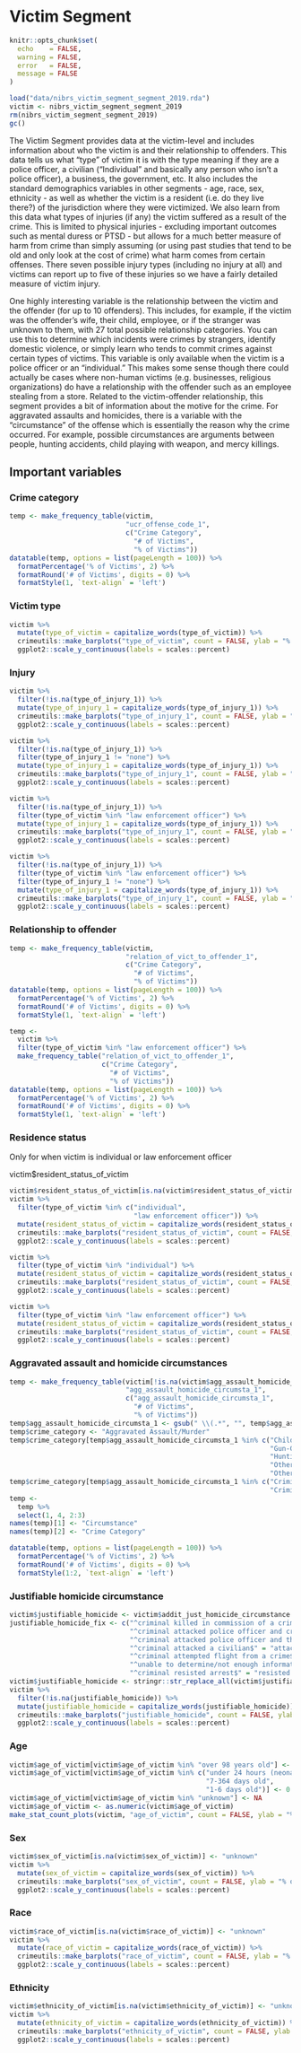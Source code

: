 # Victim Segment

```r
knitr::opts_chunk$set(
  echo    = FALSE,
  warning = FALSE,
  error   = FALSE,
  message = FALSE
)
```

```r
load("data/nibrs_victim_segment_segment_2019.rda")
victim <- nibrs_victim_segment_segment_2019
rm(nibrs_victim_segment_segment_2019)
gc()
```

The Victim Segment provides data at the victim-level and includes information about who the victim is and their relationship to offenders. This data tells us what "type" of victim it is with the type meaning if they are a police officer, a civilian ("Individual" and basically any person who isn't a police officer), a business, the government, etc. It also includes the standard demographics variables in other segments - age, race, sex, ethnicity - as well as whether the victim is a resident (i.e. do they live there?) of the jurisdiction where they were victimized. We also learn from this data what types of injuries (if any) the victim suffered as a result of the crime. This is limited to physical injuries - excluding important outcomes such as mental duress or PTSD - but allows for a much better measure of harm from crime than simply assuming (or using past studies that tend to be old and only look at the cost of crime) what harm comes from certain offenses. There seven possible injury types (including no injury at all) and victims can report up to five of these injuries so we have a fairly detailed measure of victim injury.

One highly interesting variable is the relationship between the victim and the offender (for up to 10 offenders). This includes, for example, if the victim was the offender's wife, their child, employee, or if the stranger was unknown to them, with 27 total possible relationship categories. You can use this to determine which incidents were crimes by strangers, identify domestic violence, or simply learn who tends to commit crimes against certain types of victims. This variable is only available when the victim is a police officer or an "individual." This makes some sense though there could actually be cases where non-human victims (e.g. businesses, religious organizations) do have a relationship with the offender such as an employee stealing from a store. Related to the victim-offender relationship, this segment provides a bit of information about the motive for the crime. For aggravated assaults and homicides, there is a variable with the "circumstance" of the offense which is essentially the reason why the crime occurred. For example, possible circumstances are arguments between people, hunting accidents, child playing with weapon, and mercy killings. 

## Important variables

### Crime category

```r
temp <- make_frequency_table(victim,
                             "ucr_offense_code_1",
                             c("Crime Category",
                               "# of Victims",
                               "% of Victims"))
datatable(temp, options = list(pageLength = 100)) %>%
  formatPercentage('% of Victims', 2) %>%
  formatRound('# of Victims', digits = 0) %>%
  formatStyle(1, `text-align` = 'left')
```


### Victim type

```r
victim %>%
  mutate(type_of_victim = capitalize_words(type_of_victim)) %>%
  crimeutils::make_barplots("type_of_victim", count = FALSE, ylab = "% of victims") +
  ggplot2::scale_y_continuous(labels = scales::percent)
```


### Injury

```r
victim %>%
  filter(!is.na(type_of_injury_1)) %>%
  mutate(type_of_injury_1 = capitalize_words(type_of_injury_1)) %>%
  crimeutils::make_barplots("type_of_injury_1", count = FALSE, ylab = "% of victims") +
  ggplot2::scale_y_continuous(labels = scales::percent)
```

```r
victim %>%
  filter(!is.na(type_of_injury_1)) %>%
  filter(type_of_injury_1 != "none") %>%
  mutate(type_of_injury_1 = capitalize_words(type_of_injury_1)) %>%
  crimeutils::make_barplots("type_of_injury_1", count = FALSE, ylab = "% of victims") +
  ggplot2::scale_y_continuous(labels = scales::percent)
```


```r
victim %>%
  filter(!is.na(type_of_injury_1)) %>%
  filter(type_of_victim %in% "law enforcement officer") %>%
  mutate(type_of_injury_1 = capitalize_words(type_of_injury_1)) %>%
  crimeutils::make_barplots("type_of_injury_1", count = FALSE, ylab = "% of victims") +
  ggplot2::scale_y_continuous(labels = scales::percent)
```

```r
victim %>%
  filter(!is.na(type_of_injury_1)) %>%
  filter(type_of_victim %in% "law enforcement officer") %>%
  filter(type_of_injury_1 != "none") %>%
  mutate(type_of_injury_1 = capitalize_words(type_of_injury_1)) %>%
  crimeutils::make_barplots("type_of_injury_1", count = FALSE, ylab = "% of victims") +
  ggplot2::scale_y_continuous(labels = scales::percent)
```

### Relationship to offender

```r
temp <- make_frequency_table(victim,
                             "relation_of_vict_to_offender_1",
                             c("Crime Category",
                               "# of Victims",
                               "% of Victims"))
datatable(temp, options = list(pageLength = 100)) %>%
  formatPercentage('% of Victims', 2) %>%
  formatRound('# of Victims', digits = 0) %>%
  formatStyle(1, `text-align` = 'left')
```

```r
temp <- 
  victim %>%
  filter(type_of_victim %in% "law enforcement officer") %>%
  make_frequency_table("relation_of_vict_to_offender_1",
                       c("Crime Category",
                         "# of Victims",
                         "% of Victims"))
datatable(temp, options = list(pageLength = 100)) %>%
  formatPercentage('% of Victims', 2) %>%
  formatRound('# of Victims', digits = 0) %>%
  formatStyle(1, `text-align` = 'left')
```

### Residence status

Only for when victim is individual or law enforcement officer

victim$resident_status_of_victim

```r
victim$resident_status_of_victim[is.na(victim$resident_status_of_victim)] <- "unknown"
victim %>%
  filter(type_of_victim %in% c("individual",
                               "law enforcement officer")) %>%
  mutate(resident_status_of_victim = capitalize_words(resident_status_of_victim)) %>%
  crimeutils::make_barplots("resident_status_of_victim", count = FALSE, ylab = "% of victims") +
  ggplot2::scale_y_continuous(labels = scales::percent)
```

```r
victim %>%
  filter(type_of_victim %in% "individual") %>%
  mutate(resident_status_of_victim = capitalize_words(resident_status_of_victim)) %>%
  crimeutils::make_barplots("resident_status_of_victim", count = FALSE, ylab = "% of victims") +
  ggplot2::scale_y_continuous(labels = scales::percent)
```

```r
victim %>%
  filter(type_of_victim %in% "law enforcement officer") %>%
  mutate(resident_status_of_victim = capitalize_words(resident_status_of_victim)) %>%
  crimeutils::make_barplots("resident_status_of_victim", count = FALSE, ylab = "% of victims") +
  ggplot2::scale_y_continuous(labels = scales::percent)
```

### Aggravated assault and homicide circumstances

```r

temp <- make_frequency_table(victim[!is.na(victim$agg_assault_homicide_circumsta_1), ],
                             "agg_assault_homicide_circumsta_1",
                             c("agg_assault_homicide_circumsta_1",
                               "# of Victims",
                               "% of Victims")) 
temp$agg_assault_homicide_circumsta_1 <- gsub(" \\(.*", "", temp$agg_assault_homicide_circumsta_1)
temp$crime_category <- "Aggravated Assault/Murder"
temp$crime_category[temp$agg_assault_homicide_circumsta_1 %in% c("Child Playing With Weapon",
                                                                 "Gun-Cleaning Accident",
                                                                 "Hunting Accident",
                                                                 "Other Negligent Weapon Handling",
                                                                 "Other Negligent Killings")] <- "Negligent Manslaughter"
temp$crime_category[temp$agg_assault_homicide_circumsta_1 %in% c("Criminal Killed By Private Citizen",
                                                                 "Criminal Killed By Police Officer")] <- "Justifiable Homicide"
temp <-
  temp %>%
  select(1, 4, 2:3)
names(temp)[1] <- "Circumstance"
names(temp)[2] <- "Crime Category"

datatable(temp, options = list(pageLength = 100)) %>%
  formatPercentage('% of Victims', 2) %>%
  formatRound('# of Victims', digits = 0) %>%
  formatStyle(1:2, `text-align` = 'left')
```



### Justifiable homicide circumstance

```r
victim$justifiable_homicide <- victim$addit_just_homicide_circumstance
justifiable_homicide_fix <- c("^criminal killed in commission of a crime$" = "during commission of crime",
                              "^criminal attacked police officer and criminal killed by another police officer$" = "attached officer, killed by other officer",
                              "^criminal attacked police officer and that officer killed criminal$" = "attacked officer, killed by officer",
                              "^criminal attacked a civilian$" = "attacked civilian",
                              "^criminal attempted flight from a crime$" = "flight from crime",
                              "^unable to determine/not enough information$" = "unknown",
                              "^criminal resisted arrest$" = "resisted arrest")
victim$justifiable_homicide <- stringr::str_replace_all(victim$justifiable_homicide, justifiable_homicide_fix)
victim %>%
  filter(!is.na(justifiable_homicide)) %>%
  mutate(justifiable_homicide = capitalize_words(justifiable_homicide)) %>%
  crimeutils::make_barplots("justifiable_homicide", count = FALSE, ylab = "% of Justifiable Homicides") +
  ggplot2::scale_y_continuous(labels = scales::percent)
```

### Age

```r
victim$age_of_victim[victim$age_of_victim %in% "over 98 years old"] <- 99
victim$age_of_victim[victim$age_of_victim %in% c("under 24 hours (neonate)",
                                                 "7-364 days old",
                                                 "1-6 days old")] <- 0
victim$age_of_victim[victim$age_of_victim %in% "unknown"] <- NA
victim$age_of_victim <- as.numeric(victim$age_of_victim)
make_stat_count_plots(victim, "age_of_victim", count = FALSE, ylab = "% of victims") + xlab("Age")

```


### Sex

```r
victim$sex_of_victim[is.na(victim$sex_of_victim)] <- "unknown"
victim %>%
  mutate(sex_of_victim = capitalize_words(sex_of_victim)) %>%
  crimeutils::make_barplots("sex_of_victim", count = FALSE, ylab = "% of victims") +
  ggplot2::scale_y_continuous(labels = scales::percent)
```


### Race

```r
victim$race_of_victim[is.na(victim$race_of_victim)] <- "unknown"
victim %>%
  mutate(race_of_victim = capitalize_words(race_of_victim)) %>%
  crimeutils::make_barplots("race_of_victim", count = FALSE, ylab = "% of victims") +
  ggplot2::scale_y_continuous(labels = scales::percent)
```

### Ethnicity

```r
victim$ethnicity_of_victim[is.na(victim$ethnicity_of_victim)] <- "unknown"
victim %>%
  mutate(ethnicity_of_victim = capitalize_words(ethnicity_of_victim)) %>%
  crimeutils::make_barplots("ethnicity_of_victim", count = FALSE, ylab = "% of victims") +
  ggplot2::scale_y_continuous(labels = scales::percent)
```



